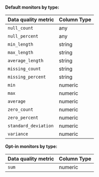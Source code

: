 **Default monitors by type:**

| Data quality metric  | Column Type |
| -------------------- | ----------- |
| `null_count`         | any         |
| `null_percent`       | any         |
| `min_length`         | string      |
| `max_length`         | string      |
| `average_length`     | string      |
| `missing_count`      | string      |
| `missing_percent`    | string      |
| `min`                | numeric     |
| `max`                | numeric     |
| `average`            | numeric     |
| `zero_count`         | numeric     |
| `zero_percent`       | numeric     |
| `standard_deviation` | numeric     |
| `variance`           | numeric     |

**Opt-in monitors by type:**

| Data quality metric | Column Type |
| ------------------- | ----------- |
| `sum`               | numeric     |
